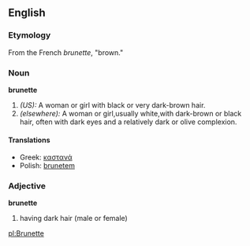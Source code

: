 ==English==

===Etymology===
From the French ''brunette'', "brown."  {{F}}

===Noun===
'''brunette'''
#''(US):'' A woman or girl with black or very dark-brown hair.
#''(elsewhere):'' A woman or girl,usually white,with dark-brown or black hair, often with dark eyes and a relatively dark or olive complexion.

====Translations====
*Greek: [[καστανά]]
*Polish: [[brunetem]]

===Adjective===
'''brunette'''
#having dark hair (male or female)

[[pl:Brunette]]